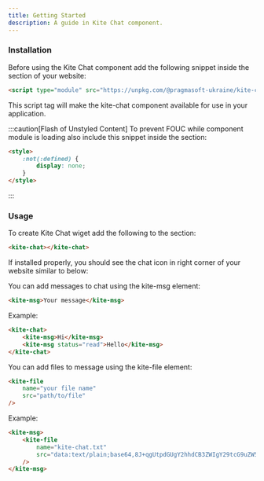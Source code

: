 ```yaml
---
title: Getting Started
description: A guide in Kite Chat component.
---
```



### Installation

Before using the Kite Chat component add the following snippet inside the <Tag name="head"/> section of your website:

```html
<script type="module" src="https://unpkg.com/@pragmasoft-ukraine/kite-chat-component/dist/kite-chat-component.mjs"/>
```

This script tag will make the kite-chat component available for use in your application.

:::caution[Flash of Unstyled Content]
To prevent FOUC while component module is loading also include this snippet inside the <Tag name="head"/> section:

```html
<style>
    :not(:defined) {
        display: none;
    }
</style>
```
:::

### Usage

To create Kite Chat wiget add the following to the <Tag name="body"/> section:

```html
<kite-chat></kite-chat>
```

If installed properly, you should see the chat icon in right corner of your website similar to below:

<div class="flex items-center justify-center">
    <ChatIcon/>
</div>

You can add messages to chat using the kite-msg element:

```html
<kite-msg>Your message</kite-msg>
```

Example:

```html
<kite-chat>
    <kite-msg>Hi</kite-msg>
    <kite-msg status="read">Hello</kite-msg>
</kite-chat>
```

You can add files to message using the kite-file element:
```html
<kite-file
    name="your file name"
    src="path/to/file"
/>
```

Example:

```html
<kite-msg>
    <kite-file
        name="kite-chat.txt"
        src="data:text/plain;base64,8J+qgUtpdGUgY2hhdCB3ZWIgY29tcG9uZW50"
    />
</kite-msg>
```
